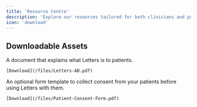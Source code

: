 ```yaml
---
title: 'Resource Centre'
description: 'Explore our resources tailored for both clinicians and patients'
icon: 'download'
---
```


## Downloadable Assets

<CardGroup cols={2}>
   <Card title="Patient explainer" img="/images/add.jpg">
    A document that explains what Letters is to patients.
    
    [Download](/files/Letters-AD.pdf)
  </Card>
  
  <Card title="Patient consent forms" img="/images/patientform.jpg">
    An optional form template to collect consent from your patients before using Letters with them.

    [Download](/files/Patient-Consent-Form.pdf)
  </Card>

</CardGroup>